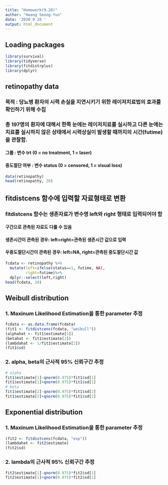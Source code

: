 ```yaml
---
title: "Homework(9.28)"
author: "Hwang Seong-Yun"
date: '2020 9 28 '
output: html_document
---
```


## Loading packages

```r
library(survival)
library(tidyverse)
library(fitdistrplus)
library(dplyr)
```


## retinopathy data
### 목적 : 당뇨병 환자의 시력 손실을 지연시키기 위한 레이저치료법의 효과를 확인하기 위해 수집
### 총 197명의 환자에 대해서 한쪽 눈에는 레이저치료를 실시하고 다른 눈에는 치료를 실시하지 않은 상태에서 시력상실이 발생할 때까지의 시간(futime)을 관찰함.
#### 그룹 : 변수 trt (0 = no treatment, 1 = laser)
#### 중도절단 여부 : 변수 status (0 = censored, 1 = visual loss)

```r
data(retinopathy)
head(retinopathy, 20)
```


## fitdistcens 함수에 입력할 자료형태로 변환
### fitdistcens 함수는 생존자료가 변수명 left와 right 형태로 입력되어야 함
#### 구간으로 관측된 자료도 다룰 수 있음
#### 생존시간이 관측된 경우: left=right=관측된 생존시간 값으로 입력
#### 우중도절단시간이 관측된 경우: left=NA, right=관측된 중도절단시간 값

```r
fcdata <- retinopathy %>% 
  mutate(left=ifelse(status==1, futime, NA),
         right=futime)%>%
  dplyr::select(left,right)
head(fcdata, 20)
```


## Weibull distribution
### 1. Maxinum Likelihood Estimation을 통한 parameter 추정

```r
fcdata <- as.data.frame(fcdata)
(fit1 <- fitdistcens(fcdata, "weibull"))
(alphahat <- fit1$estimate[1])
(betahat <- fit1$estimate[2])
(lambdahat <- 1/fit1$estimate[2])
(fit1$sd)
```

### 2. alpha, beta의 근사적 95% 신뢰구간 추정

```r
# alpha
fit1$estimate[1]-qnorm(0.975)*fit1$sd[1] 
fit1$estimate[1]+qnorm(0.975)*fit1$sd[1]
# beta
fit1$estimate[2]-qnorm(0.975)*fit1$sd[2] 
fit1$estimate[2]+qnorm(0.975)*fit1$sd[2]
```


## Exponential distribution
### 1. Maxinum Likelihood Estimation을 통한 parameter 추정

```r
(fit2 <- fitdistcens(fcdata, "exp"))
(lambdahat <- fit2$estimate)
(fit2$sd)
```

### 2. lambda의 근사적 95% 신뢰구간 추정

```r
fit2$estimate[1]-qnorm(0.975)*fit2$sd[1] 
fit2$estimate[1]+qnorm(0.975)*fit2$sd[1]
```


